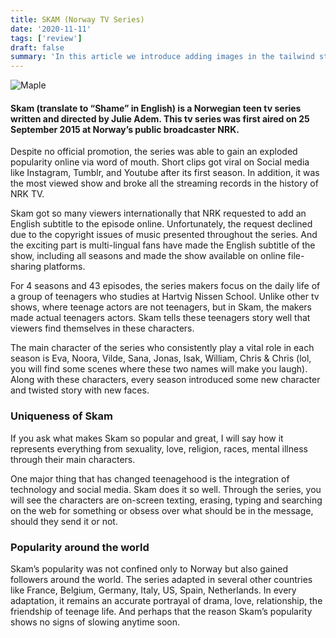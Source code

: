 ```yaml
---
title: SKAM (Norway TV Series)
date: '2020-11-11'
tags: ['review']
draft: false
summary: 'In this article we introduce adding images in the tailwind starter blog and the benefits and limitations of the next/image component.'
---
```


<div className="my-1 px-2 w-full overflow-hidden xl:my-1 xl:px-2 xl:w-1/2">
    <Image alt="Maple" src="/static/images/SKAM.png" width={800} height={400} />
  </div>

#### Skam (translate to “Shame” in English) is a Norwegian teen tv series written and directed by Julie Adem. This tv series was first aired on 25 September 2015 at Norway’s public broadcaster NRK.

Despite no official promotion, the series was able to gain an exploded popularity online via word of mouth. Short clips got viral on Social media like Instagram, Tumblr, and Youtube after its first season. In addition, it was the most viewed show and broke all the streaming records in the history of NRK TV.

Skam got so many viewers internationally that NRK requested to add an English subtitle to the episode online. Unfortunately, the request declined due to the copyright issues of music presented throughout the series. And the exciting part is multi-lingual fans have made the English subtitle of the show, including all seasons and made the show available on online file-sharing platforms.

For 4 seasons and 43 episodes, the series makers focus on the daily life of a group of teenagers who studies at Hartvig Nissen School. Unlike other tv shows, where teenage actors are not teenagers, but in Skam, the makers made actual teenagers actors.
Skam tells these teenagers story well that viewers find themselves in these characters.

The main character of the series who consistently play a vital role in each season is Eva, Noora, Vilde, Sana, Jonas, Isak, William, Chris & Chris (lol, you will find some scenes where these two names will make you laugh). Along with these characters, every season introduced some new character and twisted story with new faces.

### Uniqueness of Skam

If you ask what makes Skam so popular and great, I will say how it represents everything from sexuality, love, religion, races, mental illness through their main characters.

One major thing that has changed teenagehood is the integration of technology and social media. Skam does it so well. Through the series, you will see the characters are on-screen texting, erasing, typing and searching on the web for something or obsess over what should be in the message, should they send it or not.

### Popularity around the world

Skam’s popularity was not confined only to Norway but also gained followers around the world. The series adapted in several other countries like France, Belgium, Germany, Italy, US, Spain, Netherlands. In every adaptation, it remains an accurate portrayal of drama, love, relationship, the friendship of teenage life. And perhaps that the reason Skam’s popularity shows no signs of slowing anytime soon.
